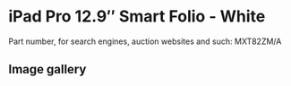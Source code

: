 
# iPad Pro 12.9″ Smart Folio - White

Part number, for search engines, auction websites and such: MXT82ZM/A

## Image gallery

<div style={{ width: "768px" }}>
  <GalleryComponent
    images={[
      {
        original: "/everysource/MXT82.webp",
        thumbnail: "/everypreview/MXT82.webp",
      },
      {
        original: "/everysource/MXT82_AV1.webp",
        thumbnail: "/everypreview/MXT82_AV1.webp",
      },
      {
        original: "/everysource/MXT82_AV2.webp",
        thumbnail: "/everypreview/MXT82_AV2.webp",
      },
      {
        original: "/everysource/MXT82_AV3.webp",
        thumbnail: "/everypreview/MXT82_AV3.webp",
      },
      {
        original: "/everysource/MXT82_AV4.webp",
        thumbnail: "/everypreview/MXT82_AV4.webp",
      }
    ]}
  />
</div>